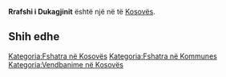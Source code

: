 {{Fshat në 
 | Emri                = Rrafshi i Dukagjinit
 | EmriAlt                = 
 | NAME_SHORT_FORM=      
 | NAME_GENERIC=      
 | NAME_SORT_NAME_RO=      RRAFSHIIDUKAGJINIT
 | FULL_NAME_RO = Rrafshi i Dukagjinit
 | FULL_NAME_ND_RO=Rrafshi i Dukagjinit
 | SORT_NAME_RG=DUKAGJINIT RRAFSHII
 | FULL_NAME_RG=Dukagjinit, Rrafshi i
 | FULL_NAME_ND_RG=Dukagjinit, Rrafshi i
 | SRP_NAME_SHORT_FORM=      
 | SRP_NAME_GENERIC=      
 | SRP_NAME_SORT_NAME_RO=      
 | SRP_FULL_NAME_RO = 
 | SRP_FULL_NAME_ND_RO=
 | SRP_SORT_NAME_RG=
 | SRP_FULL_NAME_RG=
 | SRP_FULL_NAME_ND_RG=
 | Emri (Rasa dhanore) = 
 | Figura              = 
 | Shteti              = Kosovo
 | Komuna              = 
 | Kodi postar         = 
 | Sipërfaqja          = 

 | Popullsia           = 

 | Regj. i popullsisë  = 
 | Dend. e popullsisë  = 
 | Faqja zyrtare       = 
 <!--- Koordinatat ----> 
 | Gjerësia            = 42.643889
 | Gjatësia            = 20.445278
 | Lartësia            = 
}}
'''Rrafshi i Dukagjinit''' është një [[]] në [[]] të [[Kosovës]].

<!-- == Gjeografia == -->
<!-- == Historia == -->
<!-- == Demografia == -->
== Shih edhe ==
{{Komuna }}
{{Kosovo-Administrata-Cung}}

[[Kategoria:Fshatra në Kosovës]]
[[Kategoria:Fshatra në Kommunes ]]
[[Kategoria:Vendbanime në Kosovës]]